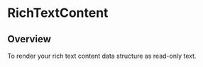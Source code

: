 
<Meta of={RichTextContentStories} />

# RichTextContent

<ResourceLinks
  sourceCode="https://github.com/cultureamp/kaizen-design-system/tree/main/packages/components/src/RichTextEditor/RichTextContent"
  className="!mb-8"
/>


<Installation
  installCommand="yarn add @kaizen/components"
  importStatement='import { RichTextContent } from "@kaizen/components"'
/>

## Overview

To render your rich text content data structure as read-only text.

<Canvas of={RichTextContentStories.Playground} />
<Controls of={RichTextContentStories.Playground} />
